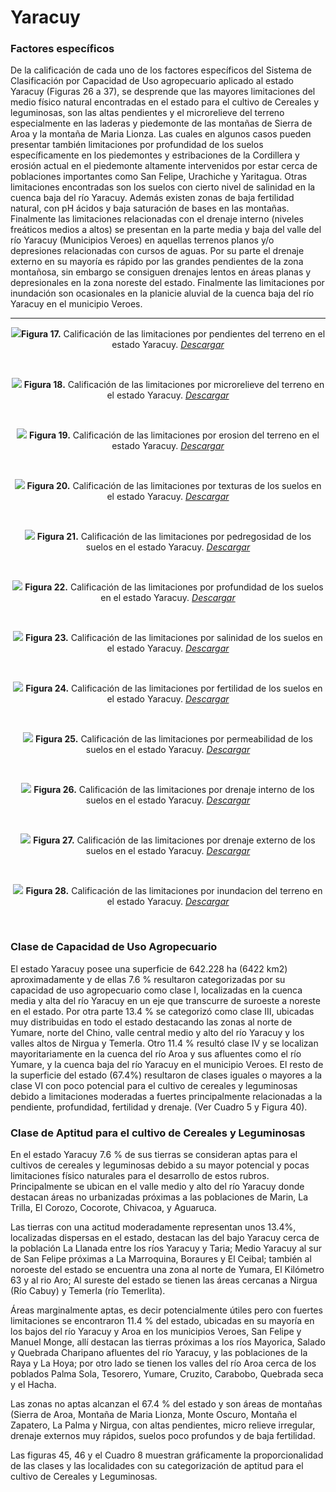 # Yaracuy {-}

### Factores específicos {-}

De la calificación de cada uno de los factores específicos del Sistema de Clasificación por Capacidad de Uso agropecuario aplicado al estado Yaracuy (Figuras 26 a 37), se desprende que las mayores limitaciones del medio físico natural encontradas en el estado para el cultivo de Cereales y leguminosas, son las altas pendientes y el microrelieve del terreno especialmente en las laderas y piedemonte de las montañas de Sierra de Aroa y la montaña de Maria Lionza. Las cuales en algunos casos pueden presentar también limitaciones por profundidad de los suelos específicamente en los piedemontes y estribaciones de la Cordillera y erosión actual en el piedemonte altamente intervenidos por estar cerca de poblaciones importantes como San Felipe, Urachiche y Yaritagua. Otras limitaciones  encontradas son los suelos con cierto nivel de salinidad en la cuenca baja del río Yaracuy. Además existen zonas de baja fertilidad natural, con pH ácidos y baja saturación de bases en las montañas. Finalmente las limitaciones relacionadas con el drenaje interno (niveles freáticos medios a altos) se presentan en la parte media y baja del valle del río Yaracuy (Municipios Veroes) en aquellas terrenos planos y/o depresiones relacionadas con cursos de aguas. Por su parte el drenaje externo en su mayoría es rápido por las grandes pendientes de la zona montañosa, sin embargo se consiguen drenajes lentos en áreas planas y depresionales en la zona noreste del estado. Finalmente las limitaciones por inundación son ocasionales en la planicie aluvial de la cuenca baja del río Yaracuy en el municipio Veroes.

---

<center>![](Imagenes/Yaracuy_Pendiente.png)**Figura 17.** Calificación de las limitaciones por pendientes del terreno en el estado Yaracuy.  <a href="Pdfs/Yaracuy_Pendiente.pdf" target="_blank" title="descargar">*Descargar*</a></center>
<br>

<center>![](Imagenes/Yaracuy_Microrelieve1.png)
**Figura 18.** Calificación de las limitaciones por microrelieve del terreno en el estado Yaracuy. <a href="Pdfs/Yaracuy_Microrelieve1.pdf" target="_blank" title="descargar">*Descargar*</a></center>
<br>

<center>![](Imagenes/Yaracuy_Erosion1.png)
**Figura 19.** Calificación de las limitaciones por erosion del terreno en el estado Yaracuy. <a href="Pdfs/Yaracuy_Erosion1.pdf" target="_blank" title="descargar">*Descargar*</a></center>
<br>

<center>![](Imagenes/Yaracuy_Textura1.png)
**Figura 20.** Calificación de las limitaciones por texturas de los suelos en el estado Yaracuy. <a href="Pdfs/Yaracuy_Texturas.pdf" target="_blank" title="descargas">*Descargar*</a></center>
<br>

<center>![](Imagenes/Yaracuy_Pedregosidad1.png)
**Figura 21.** Calificación de las limitaciones por pedregosidad de los suelos en el estado Yaracuy. <a href="Pdfs/Yaracuy_Pedregosidad.pdf" target="_blank" title="descargas">*Descargar*</a></center>
<br>

<center>![](Imagenes/Yaracuy_Profundidad1.png)
**Figura 22.** Calificación de las limitaciones por profundidad de los suelos en el estado Yaracuy. <a href="Pdfs/Yaracuy_Profundidad1.pdf" target="_blank" title="descargas">*Descargar*</a></center>
<br>

<center>![](Imagenes/Yaracuy_Sales1.png)
**Figura 23.** Calificación de las limitaciones por salinidad de los suelos en el estado Yaracuy. <a href="Pdfs/Yaracuy_Salinidad1.pdf" target="_blank" title="descargas">*Descargar*</a></center>
<br>

<center>![](Imagenes/Yaracuy_Fertilidad1.png)
**Figura 24.** Calificación de las limitaciones por fertilidad de los suelos en el estado Yaracuy. <a href="Pdfs/Yaracuy_Fertilidad1.pdf" target="_blank" title="descargas">*Descargar*</a></center>
<br>

<center>![](Imagenes/Yaracuy_Permeabilidad1.png)
**Figura 25.** Calificación de las limitaciones por permeabilidad de los suelos en el estado Yaracuy. <a href="Pdfs/Yaracuy_Permeabilidad1.pdf" target="_blank" title="descargas">*Descargar*</a></center>
<br>

<center>![](Imagenes/Yaracuy_D_interno1.png)
**Figura 26.** Calificación de las limitaciones por drenaje interno de los suelos en el estado Yaracuy. <a href="Pdfs/Yaracuy_Dre_interno1.pdf" target="_blank" title="descargas">*Descargar*</a></center>
<br>

<center>![](Imagenes/Yaracuy_D_externo1.png)
**Figura 27.** Calificación de las limitaciones por drenaje externo de los suelos en el estado Yaracuy. <a href="Pdfs/Yaracuy_Dre_externo1.pdf" target="_blank" title="descargas">*Descargar*</a></center>
<br>

<center>![](Imagenes/Yaracuy_Inundacion1.png)
**Figura 28.** Calificación de las limitaciones por inundacion del terreno en el estado Yaracuy. <a href="Pdfs/Yaracuy_Inundacion1.pdf" target="_blank" title="descargas">*Descargar*</a></center>
<br>

### Clase de Capacidad de Uso Agropecuario {-}

El estado Yaracuy posee una superficie de 642.228 ha (6422 km2) aproximadamente y de ellas 7.6 % resultaron categorizadas por su capacidad de uso agropecuario como clase I, localizadas en la cuenca media y alta del río Yaracuy en un eje que transcurre de suroeste a noreste en el estado. Por otra parte 13.4 % se categorizó como clase III, ubicadas muy distribuidas en todo el estado destacando las zonas al norte de Yumare, norte del Chino, valle central medio y alto del río Yaracuy y los valles altos de Nirgua y Temerla. Otro 11.4 % resultó clase IV y se localizan mayoritariamente en la cuenca del río Aroa y sus afluentes como el río Yumare, y la cuenca baja del río Yaracuy en el municipio Veroes. El resto de la superficie del estado (67.4%) resultaron de clases iguales o mayores a la clase VI con poco potencial para el cultivo de cereales y leguminosas debido a limitaciones moderadas a fuertes principalmente relacionadas a la pendiente, profundidad, fertilidad y drenaje. (Ver Cuadro 5 y Figura 40).


### Clase de Aptitud para el cultivo de Cereales y Leguminosas {-}

En el estado Yaracuy 7.6 % de sus tierras se consideran aptas para el cultivos de cereales y leguminosas debido a su mayor potencial y pocas limitaciones físico naturales para el desarrollo de estos rubros. Principalmente se ubican en el valle medio y alto del río Yaracuy donde destacan áreas no urbanizadas próximas a las poblaciones de  Marin, La Trilla, El Corozo, Cocorote, Chivacoa, y Aguaruca. 

Las tierras con una actitud moderadamente representan unos 13.4%, localizadas dispersas en el estado, destacan las del bajo Yaracuy cerca de la población La Llanada entre los ríos Yaracuy y Taria; Medio Yaracuy  al sur de San Felipe próximas a La Marroquina, Boraures y El Ceibal; también al noroeste del estado se encuentra una zona  al norte de Yumara, El Kilómetro 63 y al rio Aro; Al sureste del estado se tienen las áreas cercanas a Nirgua (Río Cabuy)  y Temerla (río Temerlita).

Áreas marginalmente aptas, es decir potencialmente útiles pero con fuertes limitaciones se encontraron 11.4 % del estado, ubicadas en su mayoría en los bajos del río Yaracuy y Aroa en los municipios Veroes, San Felipe y Manuel Monge, allí destacan las tierras próximas a los ríos Mayorica, Salado y Quebrada Charipano afluentes del río Yaracuy, y las poblaciones de la Raya y La Hoya; por otro lado se tienen los valles del río Aroa  cerca de los poblados Palma Sola, Tesorero, Yumare, Cruzito, Carabobo, Quebrada seca y el Hacha.

Las zonas no aptas alcanzan el 67.4 % del estado y son áreas de montañas (Sierra de Aroa, Montaña de Maria Lionza, Monte Oscuro, Montaña el Zapatero, La Palma y Nirgua, con altas pendientes, micro relieve irregular, drenaje externos muy rápidos, suelos poco profundos y de baja fertilidad.

Las figuras 45, 46 y el Cuadro 8 muestran gráficamente la proporcionalidad de las clases y  las localidades con su categorización de aptitud para el cultivo de Cereales y Leguminosas.


